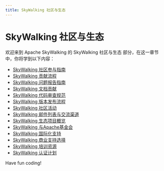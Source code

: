 ```yaml
---
title: SkyWalking 社区与生态
---
```


# SkyWalking 社区与生态

欢迎来到 Apache SkyWalking 的 SkyWalking 社区与生态 部分，在这一章节中，你将学到以下内容：

- [SkyWalking 社区参与指南](./0-skywalking-community-participation-guide.mdx)
- [SkyWalking 贡献流程](./1-skywalking-contribution-process.mdx)
- [SkyWalking 问题报告指南](./2-skywalking-problem-reporting-guide.mdx)
- [SkyWalking 文档贡献](./3-skywalking-documentation-contribution.mdx)
- [SkyWalking 代码审查规范](./4-skywalking-code-review-specifications.mdx)
- [SkyWalking 版本发布流程](./5-skywalking-version-release-process.mdx)
- [SkyWalking 社区活动](./6-skywalking-community-activities.mdx)
- [SkyWalking 邮件列表与交流渠道](./7-skywalking-mailing-list-and-communication-channels.mdx)
- [SkyWalking 生态项目概览](./8-skywalking-ecosystem-project-overview.mdx)
- [SkyWalking 与Apache基金会](./9-skywalking-and-apache-foundation.mdx)
- [SkyWalking 国际化支持](./10-skywalking-internationalization-support.mdx)
- [SkyWalking 商业支持选择](./11-skywalking-business-support-options.mdx)
- [SkyWalking 培训资源](./12-skywalking-training-resources.mdx)
- [SkyWalking 认证计划](./13-skywalking-certification-program.mdx)

Have fun coding!